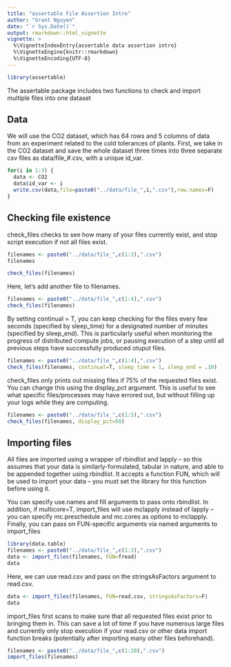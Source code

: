 ```yaml
---
title: "assertable File Assertion Intro"
author: "Grant Nguyen"
date: "`r Sys.Date()`"
output: rmarkdown::html_vignette
vignette: >
  %\VignetteIndexEntry{assertable data assertion intro}
  %\VignetteEngine{knitr::rmarkdown}
  %\VignetteEncoding{UTF-8}
---
```

  
```r
library(assertable)
```

The assertable package includes two functions to check and import multiple files into one dataset

## Data
We will use the CO2 dataset, which has 64 rows and 5 columns of data from an experiment related to the cold tolerances of plants. First, we take in the CO2 dataset and save the whole dataset three times into three separate csv files as data/file_#.csv, with a unique id_var.

```r
for(i in 1:3) {
  data <- CO2
  data$id_var <- i
  write.csv(data,file=paste0("../data/file_",i,".csv"),row.names=F)
}
```

## Checking file existence
check_files checks to see how many of your files currently exist, and stop script execution if not all files exist. 

```r
filenames <- paste0("../data/file_",c(1:3),".csv")
filenames
```

```r
check_files(filenames)
```

Here, let's add another file to filenames.

```r
filenames <- paste0("../data/file_",c(1:4),".csv")
check_files(filenames)
```

By setting continual = T, you can keep checking for the files every few seconds (specified by sleep_time) for a designated number of minutes (specified by sleep_end). This is particularly useful when monitoring the progress of distributed compute jobs, or pausing execution of a step until all previous steps have successfully produced otuput files.

```r
filenames <- paste0("../data/file_",c(1:4),".csv")
check_files(filenames, continual=T, sleep_time = 1, sleep_end = .10)
```

check_files only prints out missing files if 75% of the requested files exist. You can change this using the display_pct argument. This is useful to see what specific files/processes may have errored out, but without filling up your logs while they are computing.

```r
filenames <- paste0("../data/file_",c(1:5),".csv")
check_files(filenames, display_pct=50)
```

## Importing files
All files are imported using a wrapper of rbindlist and lapply -- so this assumes that your data is similarly-formulated, tabular in nature, and able to be appended together using rbindlist. It accepts a function FUN, which will be used to import your data -- you must set the library for this function before using it. 

You can specify use.names and fill arguments to pass onto rbindlist. In addition, if multicore=T, import_files will use mclapply instead of lapply -- you can specify mc.preschedule and mc.cores as options to mclapply. Finally, you can pass on FUN-specific arguments via named arguments to import_files

```r
library(data.table)
filenames <- paste0("../data/file_",c(1:3),".csv")
data <- import_files(filenames, FUN=fread)
data
```

Here, we can use read.csv and pass on the stringsAsFactors argument to read.csv.

```r
data <- import_files(filenames, FUN=read.csv, stringsAsFactors=F)
data
```

import_files first scans to make sure that all requested files exist prior to bringing them in. This can save a lot of time if you have numerous large files and currently only stop execution if your read.csv or other data import function breaks (potentially after importing many other files beforehand).

```r
filenames <- paste0("../data/file_",c(1:20),".csv")
import_files(filenames)
```

